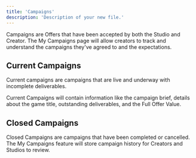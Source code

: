 ```yaml
---
title: 'Campaigns'
description: 'Description of your new file.'
---
```


Campaigns are Offers that have been accepted by both the Studio and Creator. The My Campaigns page will allow creators to track and understand the campaigns they've agreed to and the expectations. 

## Current Campaigns
Current campaigns are campaigns that are live and underway with incomplete deliverables.

Current Campaigns will contain information like the campaign brief, details about the game title, outstanding deliverables, and the Full Offer Value.

## Closed Campaigns
Closed Campaigns are campaigns that have been completed or cancelled. The My Campaigns feature will store campaign history for Creators and Studios to review.